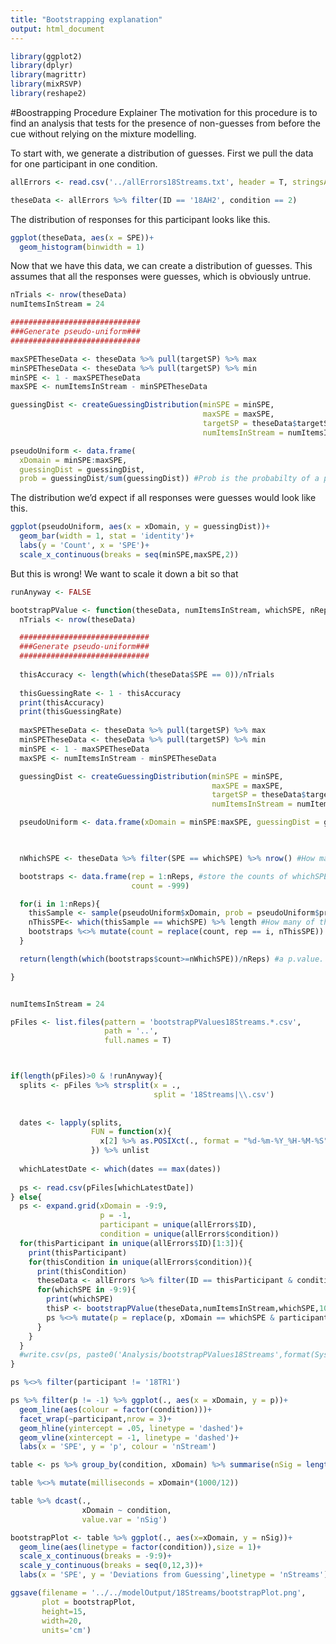 ```yaml
---
title: "Bootstrapping explanation"
output: html_document
---
```


```r
library(ggplot2)
library(dplyr)
library(magrittr)
library(mixRSVP)
library(reshape2)
```

#Boostrapping Procedure Explainer
The motivation for this procedure is to find an analysis that tests for the presence of non-guesses from before the cue without relying on the mixture modelling. 

To start with, we generate a distribution of guesses. First we pull the data for one participant in one condition.

```r
allErrors <- read.csv('../allErrors18Streams.txt', header = T, stringsAsFactors = F) #All our RSVP data for the 18streams experiment

theseData <- allErrors %>% filter(ID == '18AH2', condition == 2)
```

The distribution of responses for this participant looks like this.

```r
ggplot(theseData, aes(x = SPE))+
  geom_histogram(binwidth = 1)
```

Now that we have this data, we can create a distribution of guesses. This assumes that all the responses were guesses, which is obviously untrue. 

```r
nTrials <- nrow(theseData)
numItemsInStream = 24

#############################
###Generate pseudo-uniform###
#############################

maxSPETheseData <- theseData %>% pull(targetSP) %>% max
minSPETheseData <- theseData %>% pull(targetSP) %>% min
minSPE <- 1 - maxSPETheseData
maxSPE <- numItemsInStream - minSPETheseData

guessingDist <- createGuessingDistribution(minSPE = minSPE,
                                           maxSPE = maxSPE,
                                           targetSP = theseData$targetSP,
                                           numItemsInStream = numItemsInStream)

pseudoUniform <- data.frame(
  xDomain = minSPE:maxSPE, 
  guessingDist = guessingDist, 
  prob = guessingDist/sum(guessingDist)) #Prob is the probabilty of a particular response
```

The distribution we'd expect if all responses were guesses would look like this.

```r
ggplot(pseudoUniform, aes(x = xDomain, y = guessingDist))+
  geom_bar(width = 1, stat = 'identity')+
  labs(y = 'Count', x = 'SPE')+
  scale_x_continuous(breaks = seq(minSPE,maxSPE,2))
```

But this is wrong! We want to scale it down a bit so that 

```r

runAnyway <- FALSE

bootstrapPValue <- function(theseData, numItemsInStream, whichSPE, nReps){
  nTrials <- nrow(theseData)

  #############################
  ###Generate pseudo-uniform###
  #############################
  
  thisAccuracy <- length(which(theseData$SPE == 0))/nTrials
  
  thisGuessingRate <- 1 - thisAccuracy
  print(thisAccuracy)
  print(thisGuessingRate)
  
  maxSPETheseData <- theseData %>% pull(targetSP) %>% max
  minSPETheseData <- theseData %>% pull(targetSP) %>% min
  minSPE <- 1 - maxSPETheseData
  maxSPE <- numItemsInStream - minSPETheseData

  guessingDist <- createGuessingDistribution(minSPE = minSPE,
                                             maxSPE = maxSPE,
                                             targetSP = theseData$targetSP,
                                             numItemsInStream = numItemsInStream)

  pseudoUniform <- data.frame(xDomain = minSPE:maxSPE, guessingDist = guessingDist, prob = guessingDist/sum(guessingDist)) #give guessing dist values labels

  

  nWhichSPE <- theseData %>% filter(SPE == whichSPE) %>% nrow() #How many observations at SPE = whichSPE?

  bootstraps <- data.frame(rep = 1:nReps, #store the counts of whichSPE sampled from the pseudouniform here.
                           count = -999)

  for(i in 1:nReps){
    thisSample <- sample(pseudoUniform$xDomain, prob = pseudoUniform$prob, replace = T, size = nTrials*thisGuessingRate) #sample nTrials many trials from the pseudouniform over the range of possible SPEs in this experiment
    nThisSPE<- which(thisSample == whichSPE) %>% length #How many of the trials had an SPE == whichSPE
    bootstraps %<>% mutate(count = replace(count, rep == i, nThisSPE)) #Put the count nThisSPE in the dataframe
  }

  return(length(which(bootstraps$count>=nWhichSPE))/nReps) #a p.value. The proportion of bootstrapped samples that had a count of whichSPE at least as great as the observed count

}


numItemsInStream = 24

pFiles <- list.files(pattern = 'bootstrapPValues18Streams.*.csv',
                     path = '..',
                     full.names = T)



if(length(pFiles)>0 & !runAnyway){
  splits <- pFiles %>% strsplit(x = .,
                                split = '18Streams|\\.csv')
  
  
  dates <- lapply(splits,
                  FUN = function(x){
                    x[2] %>% as.POSIXct(., format = "%d-%m-%Y_%H-%M-%S")
                  }) %>% unlist
  
  whichLatestDate <- which(dates == max(dates))
  
  ps <- read.csv(pFiles[whichLatestDate])
} else{
  ps <- expand.grid(xDomain = -9:9,
                    p = -1,
                    participant = unique(allErrors$ID),
                    condition = unique(allErrors$condition))
  for(thisParticipant in unique(allErrors$ID)[1:3]){
    print(thisParticipant)
    for(thisCondition in unique(allErrors$condition)){
      print(thisCondition)
      theseData <- allErrors %>% filter(ID == thisParticipant & condition == thisCondition)
      for(whichSPE in -9:9){
        print(whichSPE)
        thisP <- bootstrapPValue(theseData,numItemsInStream,whichSPE,10000)
        ps %<>% mutate(p = replace(p, xDomain == whichSPE & participant == thisParticipant & condition == thisCondition, thisP))
      }
    }
  }
  #write.csv(ps, paste0('Analysis/bootstrapPValues18Streams',format(Sys.time(), "%d-%m-%Y_%H-%M-%S"),'.csv'),row.names = F)
}

ps %<>% filter(participant != '18TR1')

ps %>% filter(p != -1) %>% ggplot(., aes(x = xDomain, y = p))+
  geom_line(aes(colour = factor(condition)))+
  facet_wrap(~participant,nrow = 3)+
  geom_hline(yintercept = .05, linetype = 'dashed')+
  geom_vline(xintercept = -1, linetype = 'dashed')+
  labs(x = 'SPE', y = 'p', colour = 'nStream')

table <- ps %>% group_by(condition, xDomain) %>% summarise(nSig = length(which(p<.05)))

table %<>% mutate(milliseconds = xDomain*(1000/12))

table %>% dcast(.,
                xDomain ~ condition,
                value.var = 'nSig')

bootstrapPlot <- table %>% ggplot(., aes(x=xDomain, y = nSig))+
  geom_line(aes(linetype = factor(condition)),size = 1)+
  scale_x_continuous(breaks = -9:9)+
  scale_y_continuous(breaks = seq(0,12,3))+
  labs(x = 'SPE', y = 'Deviations from Guessing',linetype = 'nStreams')

ggsave(filename = '../../modelOutput/18Streams/bootstrapPlot.png',
       plot = bootstrapPlot,
       height=15, 
       width=20,
       units='cm')


```